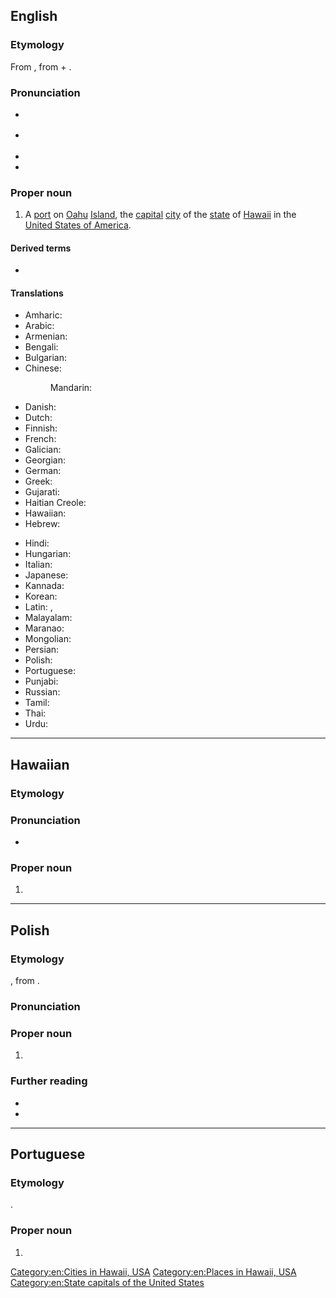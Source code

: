 ==English==
{{wp|lang=en}}

===Etymology===
From {{der|en|haw|Honolulu}}, from {{m|haw|hono||[[bay]], [[harbor]]}} + {{m|haw|lulu||[[shelter]]}}.

===Pronunciation===
* {{a|US}} {{IPA|en|/ˌhoʊ.nəˈluː.luː/}}
* {{a|UK}} {{IPA|en|/ˌhɒn.əˈluː.luː/}}
* {{audio|en|LL-Q1860 (eng)-Vealhurl-Honolulu.wav|Audio (UK)}}
* {{rhymes|en|uːlu|s=4}}

===Proper noun===
{{en-proper noun}}

# A [[port]] on [[Oahu]] [[island|Island]], the [[capital]] [[city]] of the [[state]] of [[Hawaii]] in the [[United States of America]].

====Derived terms====
* {{l|en|City and County of Honolulu}}

====Translations====
{{trans-top|the capital of Hawaii}}
* Amharic: {{t|am|ሆኖሉሉ|sc=Ethi}}
* Arabic: {{t|ar|هُونُولُولُو|m}}
* Armenian: {{t|hy|Հոնոլուլու|sc=Armn}}
* Bengali: {{t|bn|হনলুলু}}
* Bulgarian: {{t|bg|Хонолулу|m}}
* Chinese:
*: Mandarin: {{t+|cmn|檀香山|tr=Tánxiāngshān|sc=Hani}}
* Danish: {{t|da|Honolulu}}
* Dutch: {{t|nl|Honoloeloe|n}}
* Finnish: {{t+|fi|Honolulu}}
* French: {{t+|fr|Honolulu}}
* Galician: {{t|gl|Honolulu}}
* Georgian: {{t|ka|ჰონოლულუ|sc=Geor}}
* German: {{t+|de|Honolulu}}
* Greek: {{t|el|Χονολούλου}}
* Gujarati: {{t|gu|હોનોલૂલૂ|sc=Gujr}}
* Haitian Creole: {{t|ht|Onloulou}}
* Hawaiian: {{t|haw|Honolulu}}
* Hebrew: {{t|he|הונולולו|tr=honolulu}}
{{trans-mid}}
* Hindi: {{t|hi|होनोलूलू}}
* Hungarian: {{t+|hu|Honolulu}}
* Italian: {{t+|it|Honolulu|f}}
* Japanese: {{t|ja|ホノルル|tr=Honoruru}}
* Kannada: {{t|kn|ಹೊನೊಲುಲು}}
* Korean: {{t|ko|호놀룰루}}
* Latin: {{t|la|Honolulu}}, {{t|la|Honolulum|n}}
* Malayalam: {{t|ml|ഹോണോലുലു}}
* Maranao: {{t|mrw|Honololo}}
* Mongolian: {{t|mn|Хонолулу}}
* Persian: {{t|fa|هونولولو}}
* Polish: {{t+|pl|Honolulu|n}}
* Portuguese: {{t|pt|Honolulu|f}}
* Punjabi: {{t|pa|ਹੋਨੋਲੁਲੁ}}
* Russian: {{t|ru|Гонолу́лу|m}}
* Tamil: {{t|ta|ஹொனலுலு}}
* Thai: {{t+|th|โฮโนลูลู|tr=Ḥonolūlū}}
* Urdu: {{t|ur|ہونولولو|tr=hōnōlūlū|sc=ur-Arab}}
{{trans-bottom}}

[[Category:en:Cities in Hawaii, USA]]
[[Category:en:Places in Hawaii, USA]]
[[Category:en:State capitals of the United States]]

----

==Hawaiian==

===Etymology===
{{compound|haw|hono|gloss1=bay, harbor|lulu|gloss2=shelter}}

===Pronunciation===
* {{haw-IPA}}

===Proper noun===
{{head|haw|proper noun}}

# {{place|haw|city/state capital|s/Hawaii|c/United States|t1=Honolulu}}

----

==Polish==
{{wp|lang=pl}}

===Etymology===
{{bor+|pl|en|Honolulu}}, from {{der|pl|haw|Honolulu}}.

===Pronunciation===
{{pl-p|a=LL-Q809 (pol)-Olaf-Honolulu.wav}}

===Proper noun===
{{pl-proper noun|n|indecl=yes}}

# {{place|pl|city/state capital|s/Hawaii|c/United States|t1=Honolulu}}

===Further reading===
* {{R:pl:WSJP}}
* {{R:pl:PWN}}

{{C|pl|Exonyms}}

----

==Portuguese==

===Etymology===
{{ubor|pt|en|Honolulu}}.

===Proper noun===
{{pt-proper noun}}

# {{place|pt|city/state capital|s/Hawaii|c/United States|t1=Honolulu}}